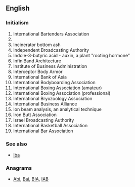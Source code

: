 {{also|iba|-ība}}
==English==
{{wikipedia}}

===Initialism===
{{rfc-header|Initialism}}
{{head|en|initialism}}

# International Bartenders Association
# {{w|Important Bird Area}}
# Incinerator bottom ash
# Independent Broadcasting Authority
# Indole-3-butyric acid - auxin, a plant "rooting hormone"
# InfiniBand Architecture
# Institute of Business Administration
# Interceptor Body Armor
# International Bank of Asia
# International Bodyboarding Association
# International Boxing Association (amateur)
# International Boxing Association (professional)
# International Bryozoology Association
# International Business Alliance
# Ion beam analysis, an analytical technique
# Iron Butt Association
# Israel Broadcasting Authority
# International Basketball Association
# International Bar Association

===See also===
* [[Iba]]

===Anagrams===
* [[Abi#English|Abi]], [[Bai#English|Bai]], [[BIA#English|BIA]], [[IAB#English|IAB]]